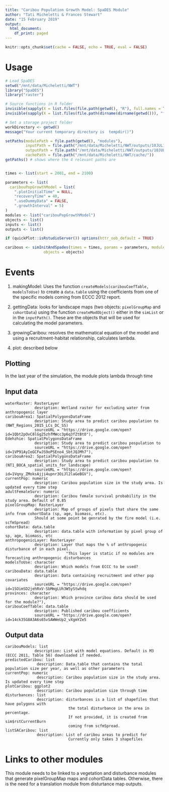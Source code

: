 ```yaml
---
title: "Caribou Population Growth Model: SpaDES Module"
author: "Tati Micheletti & Frances Stewart"
date: "15 February 2019"
output:
  html_document:
    df_print: paged
---
```


```r
knitr::opts_chunk$set(cache = FALSE, echo = TRUE, eval = FALSE)
```

# Usage

```r
# Load SpaDES
setwd("/mnt/data/Micheletti/NWT")
library("SpaDES")
library("raster")

# Source functions in R folder
invisible(sapply(X = list.files(file.path(getwd(), "R"), full.names = TRUE), FUN = source))
invisible(sapply(X = list.files(file.path(dirname(dirname(getwd())), "functions"), full.names = TRUE), FUN = source))

# Set a storage project folder
workDirectory <- getwd()
message("Your current temporary directory is  tempdir()")

setPaths(modulePath = file.path(getwd(), "modules"), 
         inputPath = file.path("/mnt/data/Micheletti/NWT/outputs/10JUL19/"), 
         outputPath = file.path("/mnt/data/Micheletti/NWT/outputs/10JUL19/PopGrowth/"), 
         cachePath = file.path("/mnt/data/Micheletti/NWT/cache/"))
getPaths() # shows where the 4 relevant paths are


times <- list(start = 2001, end = 2100)

parameters <- list(
  caribouPopGrowthModel = list(
    ".plotInitialTime" = NULL,
    "recoveryTime" = 40,
    ".useDummyData" = FALSE,
    ".growthInterval" = 5)
)
modules <- list("caribouPopGrowthModel")
objects <- list()
inputs <- list()
outputs <- list()

if (quickPlot::isRstudioServer()) options(httr_oob_default = TRUE)

caribous <- simInitAndSpades(times = times, params = parameters, modules = modules,
                 objects = objects)

```

# Events

1. makingModel: Uses the function `createModels(caribouCoefTable, modelsToUse)` to create a `data.table` using the coefficients from one of the specific models coming from ECCC 2012 report.   

2. gettingData:  looks for landscape maps (two objects: `pixelGroupMap` and `cohortData`) using the function `createModObject()` either in the `simList` or in the `inputPath()`. These are the objects that will be used for calculating the model parameters.  

3. growingCaribou: resolves the mathematical equation of the model and using a recruitment-habitat relationship, calculates lambda.     

4. plot: described below

## Plotting

In the last year of the simulation, the module plots lambda through time

## Input data

    waterRaster: RasterLayer
                 desription: Wetland raster for excluding water from anthropogenic layer
    caribouArea1: SpatialPolygonsDataFrame
                 desription: Study area to predict caribou population to (NWT_Regions_2015_LCs_DC_SS)
                 sourceURL = "https://drive.google.com/open?id=1Qbt2pOvC8lGg25zhfMWcc3p6q3fZtBtO"),
    Edehzhie: SpatialPolygonsDataFrame
                 desription: Study area to predict caribou pospulation to
                 sourceURL = "https://drive.google.com/open?id=1VP91AyIeGCFwJS9oPSEno4_SbtJQJMh7"),
    caribouArea2: SpatialPolygonsDataFrame
                 desription: Study area to predict caribou population to (NT1_BOCA_spatial_units_for_landscape)
                 sourceURL = "https://drive.google.com/open?id=1Vqny_ZMoksAjji4upnr3OiJl2laGeBGV"),
    currentPop: numeric 
                 desription: Caribou population size in the study area. Is updated every time step
    adultFemaleSurv: numeric 
                 desription: Caribou female survival probability in the study area. Default of 0.85
    pixelGroupMap: RasterLayer
                 desription: Map of groups of pixels that share the same info from cohortData (sp, age, biomass, etc).
                 Should at some point be genrated by the fire model (i.e. scfmSpread)
    cohortData: data.table
                 desription: data.table with information by pixel group of sp, age, biomass, etc
    anthropogenicLayer: RasterLayer
                 desription: Layer that maps the % of anthropogenic disturbance of in each pixel. 
                               "This layer is static if no modules are forecasting anthropogenic disturbances
    modelsToUse: character 
                 desription: Which models from ECCC to be used?
    caribouData: data.table 
                 desription: Data containing recruitment and other pop covariates 
                 sourceURL = "https://drive.google.com/open?id=1SOimSD2jehRxV-SbMmgLUh3W5yStwhdq
    provinces: character 
                 desription: Which province caribou data should be used for the module?"),
    caribouCoefTable: data.table 
                 desription: Published caribou coefficients 
                 sourceURL = "https://drive.google.com/open?id=14ck35G8A3A6s65vSAWWeUp2_vXgmYZe5

## Output data

    caribouModels: list
                 description: List with model equations. Default is M3 (ECCC 2011, Table 56) downloaded if needed.
    predictedCaribou: list
                  description: Data.table that contains the total population size per year, as well as other parameters
    currentPop: numeric
                  description: Caribou population size in the study area. Is updated every time step
    plotCaribou: ggplot2
                  description: Caribou population size through time
    disturbances: list
                  description: disturbances is a list of shapefiles that have polygons with 
                                the total disturbance in the area in percentage.
                                If not provided, it is created from sim$rstCurrentBurn
                                coming from scfmSpread.
    listSACaribou: list
                  description: List of caribou areas to predict for
                                Currently only takes 3 shapefiles

# Links to other modules

This module needs to be linked to a vegetation and disturbance modules that generate pixelGroupMap maps and cohortData tables. Otherwise, there is the need for a translation module from disturtance map outputs.


